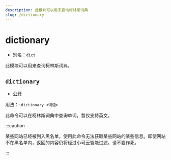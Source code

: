 ```yaml
---
description: 此模块可以用来查询柯林斯词典
slug: /dictionary
---
```


# dictionary

- 别名：`dict`

此模块可以用来查询柯林斯词典。

## `dictionary`

- [公开](permissions)

用法：`~dictionary <词语>`

此命令可以在柯林斯词典中查询单词，暂仅支持英文。

:::caution

某些网站已经被列入黑名单，使用此命令无法获取某些网站的某些信息。即使网站不在黑名单内，返回的内容仍将经过小可云智能过滤。请不要作死。

:::